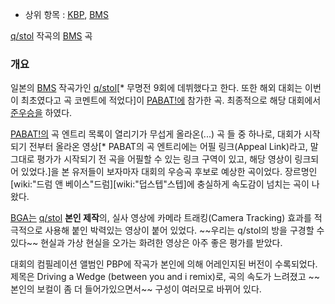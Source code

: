 * 상위 항목 : [[KBP]], [[BMS]]

{{{#!html
<iframe width="420" height="315" src="//www.youtube.com/embed/1pykEsz3MV4" frameborder="0" allowfullscreen></iframe>
}}}

[[q/stol]] 작곡의 [[BMS]] 곡

=== 개요 ===
일본의 [[BMS]] 작곡가인 [[q/stol]][* 무명전 9회에 데뷔했다고 한다. 또한 해외 대회는 이번이 최초였다고 곡 코멘트에 적었다]이 [[PABAT!]]에 참가한 곡. 최종적으로 해당 대회에서 [[준우승]]을 하였다.

[[PABAT!]]의 곡 엔트리 목록이 열리기가 무섭게 올라온(...) 곡 들 중 하나로, 대회가 시작되기 전부터 올라온 영상[* PABAT의 곡 엔트리에는 어필 링크(Appeal Link)라고, 말 그대로 평가가 시작되기 전 곡을 어필할 수 있는 링크 구역이 있고, 해당 영상이 링크되어 있었다.]을 본 유저들이 보자마자 대회의 우승곡 후보로 예상한 곡이었다. 장르명인 [wiki:"드럼 앤 베이스"드럼][wiki:"덥스텝"스텝]에 충실하게 속도감이 넘치는 곡이 나왔다.

[[BGA]]는 [[q/stol]] '''본인 제작'''의, 실사 영상에 카메라 트래킹(Camera Tracking) 효과를 적극적으로 사용해 붙인 박력있는 영상이 붙어 있었다. ~~우리는 q/stol의 방을 구경할 수 있다~~ 현실과 가상 현실을 오가는 화려한 영상은 아주 좋은 평가를 받았다.

대회의 컴필레이션 앨범인 PBP에 작곡가 본인에 의해 어레인지된 버전이 수록되었다. 제목은 Driving a Wedge (between you and i remix)로, 곡의 속도가 느려졌고  ~~본인의 보컬이 좀 더 들어가있으면서~~ 구성이 여러모로 바뀌어 있다.
